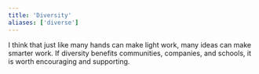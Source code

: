 ```yaml
---
title: 'Diversity'
aliases: ['diverse']
---
```


I think that just like many hands can make light work, many ideas can make smarter work. If diversity benefits communities, companies, and schools, it is worth encouraging and supporting.
